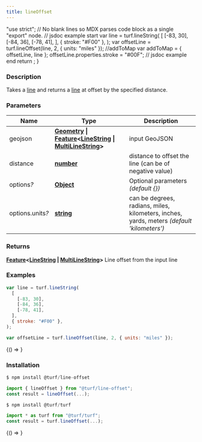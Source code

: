 ```yaml
---
title: lineOffset
---
```



  "use strict";
  // No blank lines so MDX parses code block as a single "export" node.
  // jsdoc example start
  var line = turf.lineString(
    [
      [-83, 30],
      [-84, 36],
      [-78, 41],
    ],
    { stroke: "#F00" },
  );
  var offsetLine = turf.lineOffset(line, 2, { units: "miles" });
  //addToMap
  var addToMap = { offsetLine, line };
  offsetLine.properties.stroke = "#00F";
  // jsdoc example end
  return <ExampleMap addToMap={addToMap} />;
}

### Description

Takes a [line](https://tools.ietf.org/html/rfc7946#section-3.1.4) and returns a [line](https://tools.ietf.org/html/rfc7946#section-3.1.4) at offset by the specified distance.

### Parameters

| Name                  | Type                                                                                                                                                                                                                                                                                 | Description                                                                                |
| --------------------- | ------------------------------------------------------------------------------------------------------------------------------------------------------------------------------------------------------------------------------------------------------------------------------------ | ------------------------------------------------------------------------------------------ |
| geojson               | **[Geometry](https://tools.ietf.org/html/rfc7946#section-3.1) &#124; [Feature](https://tools.ietf.org/html/rfc7946#section-3.2)&lt;[LineString](https://tools.ietf.org/html/rfc7946#section-3.1.4) &#124; [MultiLineString](https://tools.ietf.org/html/rfc7946#section-3.1.5)&gt;** | input GeoJSON                                                                              |
| distance              | **[number](https://developer.mozilla.org/docs/Web/JavaScript/Reference/Global_Objects/Number)**                                                                                                                                                                                      | distance to offset the line (can be of negative value)                                     |
| options<i>?</i>       | **[Object](https://developer.mozilla.org/docs/Web/JavaScript/Reference/Global_Objects/Object)**                                                                                                                                                                                      | Optional parameters _(default &#123;&#125;)_                                               |
| options.units<i>?</i> | **[string](https://developer.mozilla.org/docs/Web/JavaScript/Reference/Global_Objects/String)**                                                                                                                                                                                      | can be degrees, radians, miles, kilometers, inches, yards, meters _(default 'kilometers')_ |

### Returns

**[Feature](https://tools.ietf.org/html/rfc7946#section-3.2)&lt;[LineString](https://tools.ietf.org/html/rfc7946#section-3.1.4) &#124; [MultiLineString](https://tools.ietf.org/html/rfc7946#section-3.1.5)&gt;** Line offset from the input line

### Examples

```javascript
var line = turf.lineString(
  [
    [-83, 30],
    [-84, 36],
    [-78, 41],
  ],
  { stroke: "#F00" },
);

var offsetLine = turf.lineOffset(line, 2, { units: "miles" });
```

<BrowserOnly>{() => <Map0 />}</BrowserOnly>

### Installation

```javascript
$ npm install @turf/line-offset

import { lineOffset } from "@turf/line-offset";
const result = lineOffset(...);
```

```javascript
$ npm install @turf/turf

import * as turf from "@turf/turf";
const result = turf.lineOffset(...);
```

<!-- Expose turf as global var for experimenting in the browser console -->

<BrowserOnly>{() => <WindowTurfGlobal turf={turf} />}</BrowserOnly>
